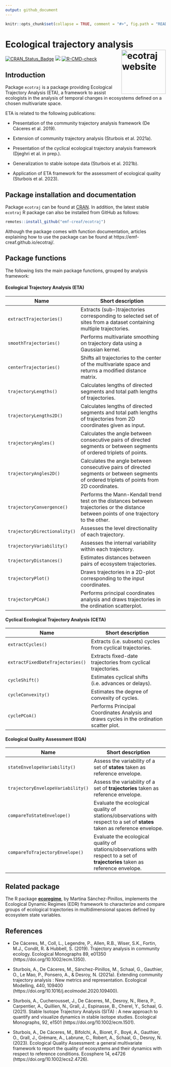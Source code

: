 ```yaml
---
output: github_document
---
```


```r
knitr::opts_chunk$set(collapse = TRUE, comment = "#>", fig.path = "README-")
```


# Ecological trajectory analysis <a href="https://emf-creaf.github.io/ecotraj/"><img src="man/figures/logo.png" align="right" height="139" alt="ecotraj website" /></a>

  [![CRAN\_Status\_Badge](http://www.r-pkg.org/badges/version/ecotraj)](https://cran.r-project.org/package=ecotraj)
  [![](https://cranlogs.r-pkg.org/badges/ecotraj)](https://cran.rstudio.com/web/packages/ecotraj/index.html)
[![R-CMD-check](https://github.com/emf-creaf/ecotraj/workflows/R-CMD-check/badge.svg)](https://github.com/emf-creaf/ecotraj/actions)

## Introduction

Package `ecotraj` is a package providing Ecological Trajectory Analysis (ETA), a framework to assist ecologists in the analysis of temporal changes in ecosystems defined on a chosen multivariate space. 

ETA is related to the following publications:

* Presentation of the community trajectory analysis framework (De Cáceres et al. 2019).

* Extension of community trajectory analysis (Sturbois et al. 2021a). 

* Presentation of the cyclical ecological trajectory analysis framework (Djeghri et al. in prep.).

* Generalization to stable isotope data (Sturbois et al. 2021b).

* Application of ETA framework for the assessment of ecological quality (Sturbois et al. 2023).

## Package installation and documentation

Package `ecotraj` can be found at [CRAN](https://cran.r-project.org/package=ecotraj). In addition, the latest stable `ecotraj` R package can also be installed from GitHub as follows:

```r
remotes::install_github("emf-creaf/ecotraj")
```

Although the package comes with function documentation, articles explaining how to use the package can be found at https://emf-creaf.github.io/ecotraj/.

## Package functions

The following lists the main package functions, grouped by analysis framework:

#### Ecological Trajectory Analysis (ETA)

| Name | Short description      |
|------|------------------------|
| `extractTrajectories()` | Extracts (sub-)trajectories corresponding to selected set of sites from a dataset containing multiple trajectories.  |
| `smoothTrajectories()` | Performs multivariate smoothing on trajectory data using a Gaussian kernel. |
| `centerTrajectories()` | Shifts all trajectories to the center of the multivariate space and returns a modified distance matrix.  |
| `trajectoryLengths()` | Calculates lengths of directed segments and total path lengths of trajectories.       |
| `trajectoryLengths2D()` | Calculates lengths of directed segments and total path lengths of trajectories from 2D coordinates given as input. |
| `trajectoryAngles()` |  Calculates the angle between consecutive pairs of directed segments or between segments of ordered triplets of points.     |
| `trajectoryAngles2D()` |   Calculates the angle between consecutive pairs of directed segments or between segments of ordered triplets of points from 2D coordinates.     |
| `trajectoryConvergence()` |  Performs the Mann-Kendall trend test on the distances between trajectories or the distance between points of one trajectory to the other. |
| `trajectoryDirectionality()` | Assesses the level directionality of each trajectory. |
| `trajectoryVariability()` |    Assesses the internal variability within each trajectory.    |
| `trajectoryDistances()` |  Estimates distances between pairs of ecosystem trajectories.  |
| `trajectoryPlot()` | Draws trajectories in a 2D-plot corresponding to the input coordinates.       |
| `trajectoryPCoA()` | Performs principal coordinates analysis and draws trajectories in the ordination scatterplot.            |


#### Cyclical Ecological Trajectory Analysis (CETA)


| Name | Short description      |
|------|------------------------|
| `extractCycles()` | Extracts (i.e. subsets) cycles from cyclical trajectories.        |
| `extractFixedDateTrajectories()` | Extracts fixed-date trajectories from cyclical trajectories.  |
| `cycleShift()` |  Estimates cyclical shifts (i.e. advances or delays). |
| `cycleConvexity()` |  Estimates the degree of convexity of cycles.     |
| `cyclePCoA()` | Performs Principal Coordinates Analysis and draws cycles in the ordination scatter plot.    |

#### Ecological Quality Assessment (EQA)

| Name | Short description      |
|------|------------------------|
| `stateEnvelopeVariability()` |  Assess the variability of a set of **states** taken as reference envelope.            |
| `trajectoryEnvelopeVariability()` |   Assess the variability of a set of **trajectories** taken as reference envelope. |
| `compareToStateEnvelope()` |  Evaluate the ecological quality of stations/observations with respect to a set of **states** taken as reference envelope.    |
| `compareToTrajectoryEnvelope()` | Evaluate the ecological quality of stations/observations with respect to a set of **trajectories** taken as reference envelope.      |


## Related package

The R package [**ecoregime**](https://mspinillos.github.io/ecoregime/), by Martina Sánchez-Pinillos, implements the Ecological Dynamic Regimes (EDR) framework to characterize and compare groups of ecological trajectories in multidimensional spaces defined by ecosystem state variables.

## References

+ De Cáceres, M., Coll, L., Legendre, P., Allen, R.B., Wiser, S.K., Fortin, M.J., Condit, R. & Hubbell, S. (2019). Trajectory analysis in community ecology. Ecological Monographs 89, e01350 (https://doi.org/10.1002/ecm.1350).

+ Sturbois, A., De Cáceres, M., Sánchez-Pinillos, M., Schaal, G., Gauthier, O., Le Mao, P., Ponsero, A., & Desroy, N. (2021a). Extending community trajectory analysis : New metrics and representation. Ecological Modelling, 440, 109400 (https://doi.org/10.1016/j.ecolmodel.2020.109400).

+ Sturbois, A., Cucherousset, J., De Cáceres, M., Desroy, N., Riera, P., Carpentier, A., Quillien, N., Grall,
J., Espinasse, B., Cherel, Y., Schaal, G. (2021). Stable Isotope Trajectory Analysis (SITA) : A new approach to quantify and visualize dynamics in stable isotope studies. Ecological Monographs, 92, e1501  (https://doi.org/10.1002/ecm.1501). 

+ Sturbois, A., De Cáceres, M., Bifolchi, A., Bioret, F., Boyé, A., Gauthier, O., Grall, J., Grémare, A., Labrune, C., Robert, A., Schaal, G., Desroy, N. (2023). Ecological Quality Assessment: a general multivariate framework to report the quality of ecosystems and their dynamics with respect to reference conditions. Ecosphere 14, e4726 (https://doi.org/10.1002/ecs2.4726).
